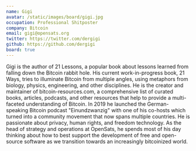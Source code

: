 ```yaml
---
name: Gigi
avatar: /static/images/board/gigi.jpg
occupation: Professional Shitposter
company: Bitcoin
email: gigi@opensats.org
twitter: https://twitter.com/dergigi
github: https://github.com/dergigi
board: true
---
```


Gigi is the author of 21 Lessons, a popular book about lessons learned from
falling down the Bitcoin rabbit hole. His current work-in-progress book, 21
Ways, tries to illuminate Bitcoin from multiple angles, using metaphors from
biology, physics, engineering, and other disciplines. He is the creator and
maintainer of bitcoin-resources.com, a comprehensive list of curated books,
articles, podcasts, and other resources that help to provide a multi-faceted
understanding of Bitcoin. In 2019 he launched the German-speaking Bitcoin
podcast "Einundzwanzig" with one of his co-hosts which turned into a community
movement that now spans multiple countries. He is passionate about privacy,
human rights, and freedom technology. As the head of strategy and operations at
OpenSats, he spends most of his day thinking about how to best support the
development of free and open-source software as we transition towards an
increasingly bitcoinized world.